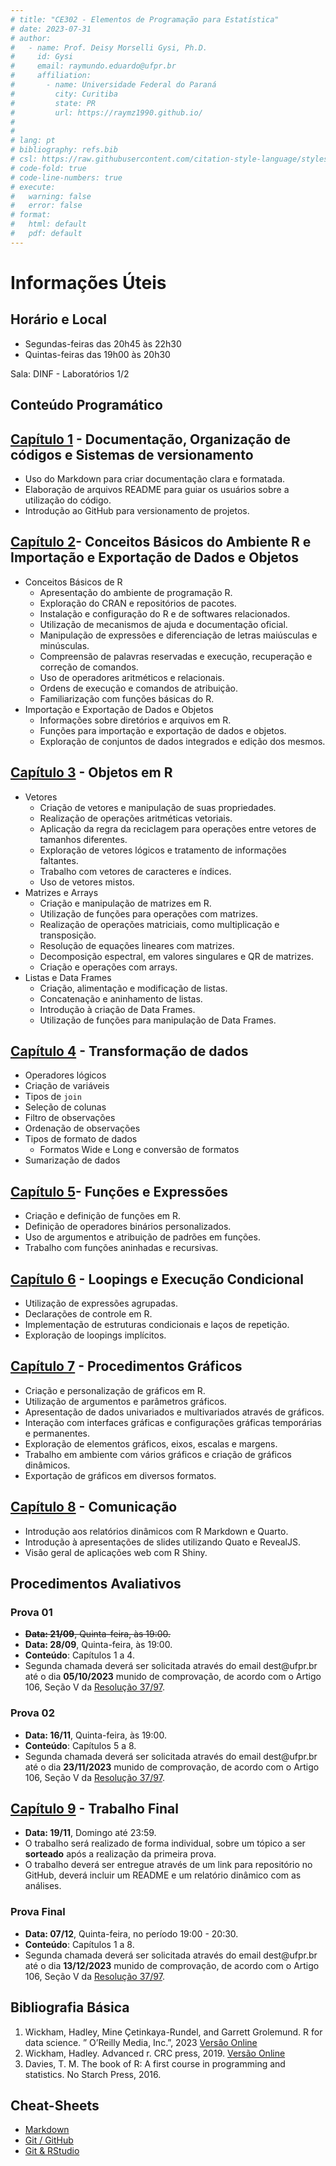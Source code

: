 ```yaml
---
# title: "CE302 - Elementos de Programação para Estatística"
# date: 2023-07-31
# author:
#   - name: Prof. Deisy Morselli Gysi, Ph.D.
#     id: Gysi
#     email: raymundo.eduardo@ufpr.br
#     affiliation: 
#       - name: Universidade Federal do Paraná
#         city: Curitiba
#         state: PR
#         url: https://raymz1990.github.io/
# 
# 
# lang: pt
# bibliography: refs.bib
# csl: https://raw.githubusercontent.com/citation-style-language/styles/master/apa.csl
# code-fold: true
# code-line-numbers: true
# execute: 
#   warning: false
#   error: false
# format: 
#   html: default
#   pdf: default
---
```


# Informações Úteis

## Horário e Local

* Segundas-feiras das 20h45 às 22h30
* Quintas-feiras das 19h00 às 20h30

Sala: DINF - Laboratórios 1/2

## Conteúdo Programático

## [Capítulo 1](!01_markdown_git.qmd) - Documentação, Organização de códigos e Sistemas de versionamento

* Uso do Markdown para criar documentação clara e formatada.
* Elaboração de arquivos README para guiar os usuários sobre a utilização do código.
* Introdução ao GitHub para versionamento de projetos.

## [Capítulo 2](!02_basicR.html)- Conceitos Básicos do Ambiente R e Importação e Exportação de Dados e Objetos
* Conceitos Básicos de R
  * Apresentação do ambiente de programação R.
  * Exploração do CRAN e repositórios de pacotes.
  * Instalação e configuração do R e de softwares relacionados.
  * Utilização de mecanismos de ajuda e documentação oficial.
  * Manipulação de expressões e diferenciação de letras maiúsculas e minúsculas.
  * Compreensão de palavras reservadas e execução, recuperação e correção de comandos.
  * Uso de operadores aritméticos e relacionais.
  * Ordens de execução e comandos de atribuição.
  * Familiarização com funções básicas do R.

* Importação e Exportação de Dados e Objetos
  * Informações sobre diretórios e arquivos em R.
  * Funções para importação e exportação de dados e objetos.
  * Exploração de conjuntos de dados integrados e edição dos mesmos.

## [Capítulo 3](!03_objetcs.html) - Objetos em R
* Vetores
  * Criação de vetores e manipulação de suas propriedades.
  * Realização de operações aritméticas vetoriais.
  * Aplicação da regra da reciclagem para operações entre vetores de tamanhos diferentes.
  * Exploração de vetores lógicos e tratamento de informações faltantes.
  * Trabalho com vetores de caracteres e índices.
  * Uso de vetores mistos.

* Matrizes e Arrays
  * Criação e manipulação de matrizes em R.
  * Utilização de funções para operações com matrizes.
  * Realização de operações matriciais, como multiplicação e transposição.
  * Resolução de equações lineares com matrizes.
  * Decomposição espectral, em valores singulares e QR de matrizes.
  * Criação e operações com arrays.

* Listas e Data Frames
  * Criação, alimentação e modificação de listas.
  * Concatenação e aninhamento de listas.
  * Introdução à criação de Data Frames.
  * Utilização de funções para manipulação de Data Frames.

## [Capítulo 4](!04_data_transf.html) - Transformação de dados
* Operadores lógicos
* Criação de variáveis
* Tipos de `join`
* Seleção de colunas
* Filtro de observações
* Ordenação de observações
* Tipos de formato de dados
  * Formatos Wide e Long e conversão de formatos

* Sumarização de dados

## [Capítulo 5](!05_loop.html)- Funções e Expressões
* Criação e definição de funções em R.
* Definição de operadores binários personalizados.
* Uso de argumentos e atribuição de padrões em funções.
* Trabalho com funções aninhadas e recursivas.

## [Capítulo 6](!06_functions.html) - Loopings e Execução Condicional
* Utilização de expressões agrupadas.
* Declarações de controle em R.
* Implementação de estruturas condicionais e laços de repetição.
* Exploração de loopings implícitos.

## [Capítulo 7](!08_communicate.html) - Procedimentos Gráficos
* Criação e personalização de gráficos em R.
* Utilização de argumentos e parâmetros gráficos.
* Apresentação de dados univariados e multivariados através de gráficos.
* Interação com interfaces gráficas e configurações gráficas temporárias e permanentes.
* Exploração de elementos gráficos, eixos, escalas e margens.
* Trabalho em ambiente com vários gráficos e criação de gráficos dinâmicos.
* Exportação de gráficos em diversos formatos.

## [Capítulo 8](!08_communicate.html) - Comunicação
* Introdução aos relatórios dinâmicos com R Markdown e Quarto.
* Introdução à apresentações de slides utilizando Quato e RevealJS.
* Visão geral de aplicações web com R Shiny.

## Procedimentos Avaliativos

### Prova 01
* ~~**Data: 21/09**, Quinta-feira, às 19:00.~~
* **Data: 28/09**, Quinta-feira, às 19:00.
* **Conteúdo**: Capítulos 1 a 4.
* Segunda chamada deverá ser solicitada através do email dest@ufpr.br até o dia **05/10/2023** munido de comprovação, de acordo com o Artigo 106, Seção V da [Resolução 37/97](http://www.soc.ufpr.br/portal/wp-content/uploads/2016/07/Res-37-97-CEPE-Atividades-Acad%C3%AAmicas.pdf).

### Prova 02
* **Data: 16/11**, Quinta-feira, às 19:00.
* **Conteúdo**: Capítulos 5 a 8.
* Segunda chamada deverá ser solicitada através do email dest@ufpr.br até o dia **23/11/2023** munido de comprovação, de acordo com o Artigo 106, Seção V da [Resolução 37/97](http://www.soc.ufpr.br/portal/wp-content/uploads/2016/07/Res-37-97-CEPE-Atividades-Acad%C3%AAmicas.pdf).

## [Capítulo 9](!09_trab.html) - Trabalho Final
* **Data: 19/11**, Domingo até 23:59.
* O trabalho será realizado de forma individual, sobre um tópico a ser **sorteado** após a realização da primeira prova.
* O trabalho deverá ser entregue através de um link para repositório no GitHub, deverá incluir um README e um relatório dinâmico com as análises.

### Prova Final
* **Data: 07/12**, Quinta-feira, no período 19:00 - 20:30.
* **Conteúdo**: Capítulos 1 a 8.
* Segunda chamada deverá ser solicitada através do email dest@ufpr.br até o dia **13/12/2023** munido de comprovação, de acordo com o Artigo 106, Seção V da [Resolução 37/97](http://www.soc.ufpr.br/portal/wp-content/uploads/2016/07/Res-37-97-CEPE-Atividades-Acad%C3%AAmicas.pdf).

## Bibliografia Básica
1. Wickham, Hadley, Mine Çetinkaya-Rundel, and Garrett Grolemund. R for data science. ” O’Reilly Media, Inc.”, 2023 [Versão Online](https://r4ds.had.co.nz/)
2. Wickham, Hadley. Advanced r. CRC press, 2019. [Versão Online](https://adv-r.hadley.nz/)
3. Davies, T. M. The book of R: A first course in programming and statistics. No Starch Press, 2016.

## Cheat-Sheets
* [Markdown](https://gysi.quarto.pub/ce302/cheatsheet/md_cheatsheet.html)
* [Git / GitHub](https://gysi.quarto.pub/ce302/cheatsheet/git_cheatsheet.html)
* [Git & RStudio](https://gysi.quarto.pub/ce302/cheatsheet/gitR_cheatsheet.html)

```{=openxml}
<w:p><w:r><w:br w:type="page"/></w:r></w:p>
```